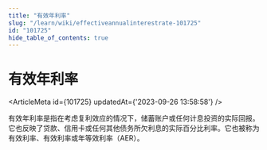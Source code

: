 ```yaml
---
title: "有效年利率"
slug: "/learn/wiki/effectiveannualinterestrate-101725"
id: "101725"
hide_table_of_contents: true
---
```



# 有效年利率

<ArticleMeta id={101725} updatedAt={'2023-09-26 13:58:58'} />
<div className='border-solid border-b border-t-0 my-4 border-[var(--ifm-color-gray-300)]' />

有效年利率是指在考虑复利效应的情况下，储蓄账户或任何计息投资的实际回报。它也反映了贷款、信用卡或任何其他债务所欠利息的实际百分比利率。它也被称为有效利率、有效利率或年等效利率（AER）。
